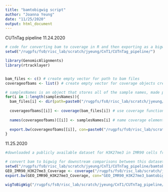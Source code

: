 ```yaml
---
title: "bamtobigwig script"
author: "Joanna Yeung"
date: "11/25/2020"
output: html_document
---
```


CUTnTag pipeline 11.24.2020
```r
# code for converting bam to coverage in R and then exporting as a bigwig file. 
setwd("/rugpfs/fs0/risc_lab/scratch/jyeung/CnT1/CUTnTag_pipeline/")

library(GenomicAlignments)
library(rtracklayer)


bam_files <- c() # create empty vector for path to bam files 
coverageofbams <- list() # create empty vector for coverage objects created from bam files 

# samplesNames is an object that stores all of the sample names, made previously. 
for(i in 1:length(samplesNames)){
  bam_files[i] <- dir(path=paste0("/rugpfs/fs0/risc_lab/scratch/jyeung/CnT1/CUTnTag_pipeline/", samplesNames[i]), pattern="rmdup.bam", full.names=T) # list path to bam files which are stored separately in each sample folder created from the pipeline 
  
  coverageofbams[[i]] <- coverage(bam_files[i]) # use coverage function from rtracklayer package to create RleList object of coverage for each bam file 
  
  names(coverageofbams)[[i]] <- samplesNames[i] # name coverage elements based on sampleNames 
  
  export.bw(coverageofbams[[i]], con=paste0("/rugpfs/fs0/risc_lab/scratch/jyeung/CnT1/CUTnTag_pipeline/", samplesNames[i], "/", samplesNames[i], "_bamtobigwig.bw")) #export coverage to bigwig into each sample's respective sample folder. 
}
```

11.25.2020
```r
#downloaded a publicly available dataset for H3K27me3 in IMR90 cells from NCBI GEO's database. 

# convert bam to bigwig for downstream comparisons between this dataset and my CUT&Tag dataset in IMR90 cells 
setwd("/rugpfs/fs0/risc_lab/scratch/jyeung/CnT1/CUTnTag_pipeline/bamtobigwig")
GEO_IMR90_H3K27me3_Coverage <- coverage("/rugpfs/fs0/risc_lab/scratch/jyeung/CnT1/CUTnTag_pipeline/bamtobigwig/GSM469968_UCSD.IMR90.H3K27me3.UCSD_313BFAAXX_2.bam")
export.bw(GEO_IMR90_H3K27me3_Coverage, con="GEO_IMR90_H3K27me3_bamtobigwig.bw")
```
```r

wigToBigWig("/rugpfs/fs0/risc_lab/scratch/jyeung/CnT1/CUTnTag_pipeline/bamtobigwig/GSM469968_UCSD.IM490.H3K27me3.wig.gz", seqinfo = NULL, dest = "/rugpfs/fs0/risc_lab/scratch/jyeung/CnT1/CUTnTag_pipeline/bamtobigwig/GEO_IMR90_H3K27me3_wigtobigwig.bw")
```